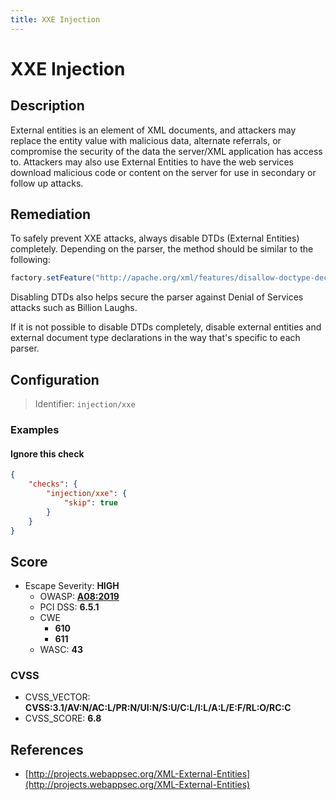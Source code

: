 ```yaml
---
title: XXE Injection
---
```


# XXE Injection

## Description

External entities is an element of XML documents, and attackers may replace the entity value with malicious data, alternate referrals, or compromise the security of the data the server/XML application has access to.
Attackers may also use External Entities to have the web services download malicious code or content on the server for use in secondary or follow up attacks.


## Remediation

To safely prevent XXE attacks, always disable DTDs (External Entities) completely. Depending on the parser, the method should be similar to the following:

```java
factory.setFeature("http://apache.org/xml/features/disallow-doctype-decl", true);
```

Disabling DTDs also helps secure the parser against Denial of Services attacks such as Billion Laughs.

If it is not possible to disable DTDs completely, disable external entities and external document type declarations in the way that's specific to each parser.




## Configuration

> Identifier: `injection/xxe`



### Examples



#### Ignore this check

```json
{
    "checks": {
        "injection/xxe": {
            "skip": true
        }
    }
}
```




## Score

- Escape Severity: **<span className="high-severity">HIGH</span>**
  - OWASP: **[A08:2019](https://github.com/OWASP/API-Security/blob/master/editions/2019/en/0xa8-injection.md)**
  - PCI DSS: **6.5.1**
  - CWE
    - **610**
    - **611**
  - WASC: **43**
  
  

### CVSS

- CVSS_VECTOR: **CVSS:3.1/AV:N/AC:L/PR:N/UI:N/S:U/C:L/I:L/A:L/E:F/RL:O/RC:C**
- CVSS_SCORE: **6.8**

## References

- [http://projects.webappsec.org/XML-External-Entities](http://projects.webappsec.org/XML-External-Entities)
  